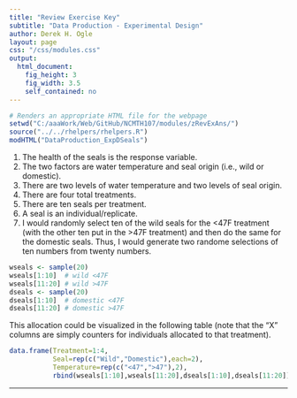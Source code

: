 ```yaml
---
title: "Review Exercise Key"
subtitle: "Data Production - Experimental Design"
author: Derek H. Ogle
layout: page
css: "/css/modules.css"
output:
  html_document:
    fig_height: 3
    fig_width: 3.5
    self_contained: no
---
```


```r
# Renders an appropriate HTML file for the webpage
setwd("C:/aaaWork/Web/GitHub/NCMTH107/modules/zRevExAns/")
source("../../rhelpers/rhelpers.R")
modHTML("DataProduction_ExpDSeals")
```

1. The health of the seals is the response variable.
1. The two factors are water temperature and seal origin (i.e., wild or domestic).
1. There are two levels of water temperature and two levels of seal origin.
1. There are four total treatments.
1. There are ten seals per treatment.
1. A seal is an individual/replicate.
1. I would randomly select ten of the wild seals for the <47F treatment (with the other ten put in the >47F treatment) and then do the same for the domestic seals. Thus, I would generate two randome selections of ten numbers from twenty numbers.
```r
wseals <- sample(20)
wseals[1:10]  # wild <47F
wseals[11:20] # wild >47F
dseals <- sample(20)
dseals[1:10]  # domestic <47F
dseals[11:20] # domestic >47F
```

This allocation could be visualized in the following table (note that the "X" columns are simply counters for individuals allocated to that treatment).
```r
data.frame(Treatment=1:4,
           Seal=rep(c("Wild","Domestic"),each=2),
           Temperature=rep(c("<47",">47"),2),
           rbind(wseals[1:10],wseals[11:20],dseals[1:10],dseals[11:20]))
```



----
